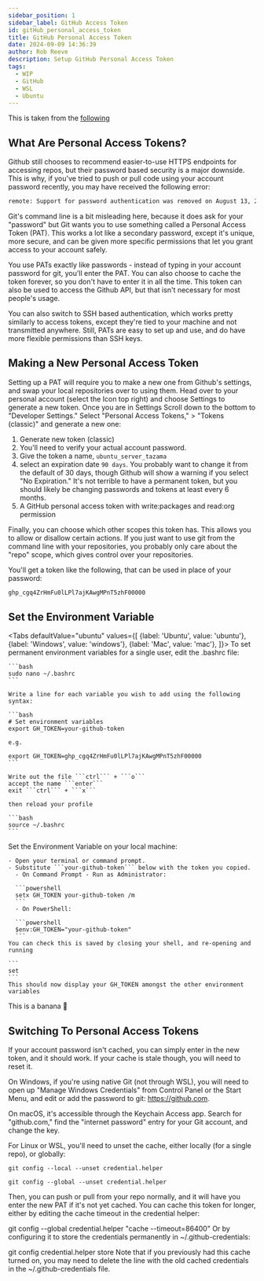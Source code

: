 ```yaml
---  
sidebar_position: 1  
sidebar_label: GitHub Access Token
id: gitHub_personal_access_token
title: GitHub Personal Access Token
date: 2024-09-09 14:36:39
author: Rob Reeve
description: Setup GitHub Personal Access Token
tags: 
  - WIP
  - GitHub
  - WSL
  - Ubuntu
---  
```


<!-- GNU GENERAL PUBLIC LICENSE: Copyright © 2024 LexTego--> 


This is taken from the [following](https://www.howtogeek.com/devops/how-to-set-up-https-personal-access-tokens-for-github-authentication/)

## What Are Personal Access Tokens?

Github still chooses to recommend easier-to-use HTTPS endpoints for accessing repos, but their password based security is a major downside. This is why, if you've tried to push or pull code using your account password recently, you may have received the following error:

```bash
remote: Support for password authentication was removed on August 13, 2021. Please use a personal access token instead.
```

Git's command line is a bit misleading here, because it does ask for your "password" but Git wants you to use something called a Personal Access Token (PAT). This works a lot like a secondary password, except it's unique, more secure, and can be given more specific permissions that let you grant access to your account safely.

You use PATs exactly like passwords - instead of typing in your account password for git, you'll enter the PAT. You can also choose to cache the token forever, so you don't have to enter it in all the time. This token can also be used to access the Github API, but that isn't necessary for most people's usage.

You can also switch to SSH based authentication, which works pretty similarly to access tokens, except they're tied to your machine and not transmitted anywhere. Still, PATs are easy to set up and use, and do have more flexible permissions than SSH keys.

## Making a New Personal Access Token

Setting up a PAT will require you to make a new one from Github's settings, and swap your local repositories over to using them. Head over to your personal account (select the Icon top right) and choose Settings to generate a new token. Once you are in Settings Scroll down to the bottom to "Developer Settings." Select "Personal Access Tokens," > "Tokens (classic)" and generate a new one:

1. Generate new token (classic)
2. You'll need to verify your actual account password.
3. Give the token a name, ```ubuntu_server_tazama```
4. select an expiration date ```90 days```. You probably want to change it from the default of 30 days, though Github will show a warning if you select "No Expiration." It's not terrible to have a permanent token, but you should likely be changing passwords and tokens at least every 6 months.
5. A GitHub personal access token with write:packages and read:org permission

Finally, you can choose which other scopes this token has. This allows you to allow or disallow certain actions. If you just want to use git from the command line with your repositories, you probably only care about the "repo" scope, which gives control over your repositories.

You'll get a token like the following, that can be used in place of your password:

```bash
ghp_cgq4ZrHmFu0lLPl7ajKAwgMPnT5zhF00000
```

## Set the Environment Variable

<Tabs
  defaultValue="ubuntu"
  values={[
    {label: 'Ubuntu', value: 'ubuntu'},
    {label: 'Windows', value: 'windows'},
    {label: 'Mac', value: 'mac'},
  ]}>
  <TabItem value="ubuntu">
    To set permanent environment variables for a single user, edit the .bashrc file:

    ```bash
    sudo nano ~/.bashrc
    ```

    Write a line for each variable you wish to add using the following syntax:
      
    ```bash
    # Set environment variables
    export GH_TOKEN=your-github-token

    e.g.

    export GH_TOKEN=ghp_cgq4ZrHmFu0lLPl7ajKAwgMPnT5zhF00000
    ```

    Write out the file ```ctrl``` + ```o```  
    accept the name ```enter```  
    exit ```ctrl``` + ```x```  

    then reload your profile

    ```bash
    source ~/.bashrc
    ```
  </TabItem>
  <TabItem value="windows">
    Set the Environment Variable on your local machine:
    
    - Open your terminal or command prompt.
    - Substitute ```your-github-token``` below with the token you copied.
      - On Command Prompt - Run as Administrator:

      ```powershell
      setx GH_TOKEN your-github-token /m
      ```
      - On PowerShell:

      ```powershell
      $env:GH_TOKEN="your-github-token"
      ```
    You can check this is saved by closing your shell, and re-opening and running

    ```
    set
    ```
    This should now display your GH_TOKEN amongst the other environment variables
  </TabItem>
  <TabItem value="mac">
        This is a banana 🍌
  </TabItem>
</Tabs>

## Switching To Personal Access Tokens

If your account password isn't cached, you can simply enter in the new token, and it should work. If your cache is stale though, you will need to reset it.

On Windows, if you're using native Git (not through WSL), you will need to open up "Manage Windows Credentials" from Control Panel or the Start Menu, and edit or add the password to git: https://github.com.

On macOS, it's accessible through the Keychain Access app. Search for "github.com," find the "internet password" entry for your Git account, and change the key.

For Linux or WSL, you'll need to unset the cache, either locally (for a single repo), or globally:

```git config --local --unset credential.helper```

```git config --global --unset credential.helper```

Then, you can push or pull from your repo normally, and it will have you enter the new PAT if it's not yet cached. You can cache this token for longer, either by editing the cache timeout in the credential helper:

git config --global credential.helper "cache --timeout=86400"
Or by configuring it to store the credentials permanently in ~/.github-credentials:

git config credential.helper store
Note that if you previously had this cache turned on, you may need to delete the line with the old cached credentials in the ~/.github-credentials file.